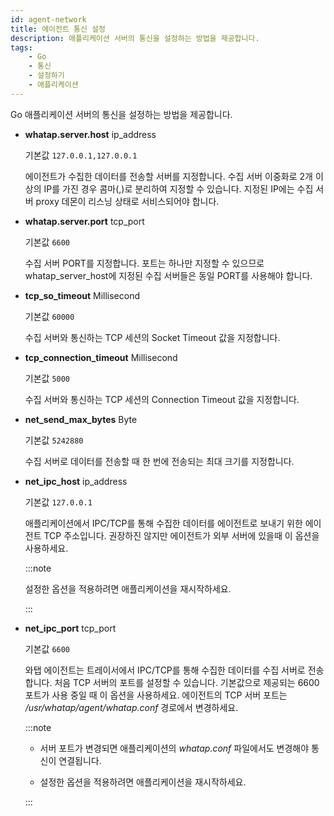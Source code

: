 ```yaml
---
id: agent-network
title: 에이전트 통신 설정
description: 애플리케이션 서버의 통신을 설정하는 방법을 제공합니다.
tags:
    - Go
    - 통신
    - 설정하기
    - 애플리케이션
---
```


Go 애플리케이션 서버의 통신을 설정하는 방법을 제공합니다.

* **whatap.server.host** <span class='type'>ip\_address</span>

  기본값 `127.0.0.1,127.0.0.1`

  에이전트가 수집한 데이터를 전송할 서버를 지정합니다. 수집 서버 이중화로 2개 이상의 IP를 가진 경우 콤마(,)로 분리하여 지정할 수 있습니다. 지정된 IP에는 수집 서버 proxy 데몬이 리스닝 상태로 서비스되어야 합니다.

* **whatap.server.port** <span class='type'>tcp\_port</span>

  기본값 `6600`

  수집 서버 PORT를 지정합니다. 포트는 하나만 지정할 수 있으므로 whatap_server_host에 지정된 수집 서버들은 동일 PORT를 사용해야 합니다.

* **tcp_so_timeout** <span class='type'>Millisecond</span>

  기본값 `60000`

  수집 서버와 통신하는 TCP 세션의 Socket Timeout 값을 지정합니다.

* **tcp_connection_timeout** <span class='type'>Millisecond</span>

  기본값 `5000`

  수집 서버와 통신하는 TCP 세션의 Connection Timeout 값을 지정합니다.

* **net_send_max_bytes** <span class='type'>Byte</span>

  기본값 `5242880`

  수집 서버로 데이터를 전송할 때 한 번에 전송되는 최대 크기를 지정합니다.

* **net_ipc_host** <span class='type'>ip\_address</span>

  기본값 `127.0.0.1`

  애플리케이션에서 IPC/TCP를 통해 수집한 데이터를 에이전트로 보내기 위한 에이전트 TCP 주소입니다. 권장하진 않지만 에이전트가 외부 서버에 있을때 이 옵션을 사용하세요.
  
  :::note
  
  설정한 옵션을 적용하려면 애플리케이션을 재시작하세요.

  :::

- **net_ipc_port** <span class='type'>tcp_port</span>

  기본값 `6600`

  와탭 에이전트는 트레이서에서 IPC/TCP를 통해 수집한 데이터를 수집 서버로 전송합니다. 처음 TCP 서버의 포트를 설정할 수 있습니다. 기본값으로 제공되는 6600포트가 사용 중일 때 이 옵션을 사용하세요. 에이전트의 TCP 서버 포트는 */usr/whatap/agent/whatap.conf* 경로에서 변경하세요.

  :::note
  
  * 서버 포트가 변경되면 애플리케이션의 *whatap.conf* 파일에서도 변경해야 통신이 연결됩니다.

  * 설정한 옵션을 적용하려면 애플리케이션을 재시작하세요.

  :::